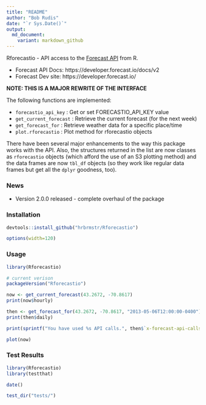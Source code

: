 ```yaml
---
title: "README"
author: "Bob Rudis"
date: "`r Sys.Date()`"
output:
  md_document:
    variant: markdown_github
---
```


Rforecastio - API access to the [Forecast API](https://developer.forecast.io/docs/v2) from R.

- Forecast API Docs: https://developer.forecast.io/docs/v2
- Forecast Dev site: https://developer.forecast.io/

**NOTE: THIS IS A MAJOR REWRITE OF THE INTERFACE**

The following functions are implemented:

- `forecastio_api_key` :	Get or set FORECASTIO_API_KEY value
- `get_current_forecast` : Retrieve the current forecast (for the next week)
- `get_forecast_for` : Retrieve weather data for a specific place/time
- `plot.rforecastio` : Plot method for rforecastio objects

There have been several major enhancements to the way this package works with the API. Also,
the structures returned in the list are now classes as `rforecastio` objects (which afford the 
use of an S3 plotting method) and the data frames are now `tbl_df` objects (so they work like
regular data frames but get all the `dplyr` goodness, too).

### News

- Version 2.0.0 released - complete overhaul of the package

### Installation

```r
devtools::install_github("hrbrmstr/Rforecastio")
```

```r
options(width=120)
```

### Usage

```r
library(Rforecastio)

# current verison
packageVersion("Rforecastio")

now <- get_current_forecast(43.2672, -70.8617)
print(now$hourly)

then <- get_forecast_for(43.2672, -70.8617, "2013-05-06T12:00:00-0400")
print(then$daily)

print(sprintf("You have used %s API calls.", then$`x-forecast-api-calls`))

plot(now)
```

### Test Results

```r
library(Rforecastio)
library(testthat)

date()

test_dir("tests/")
```

